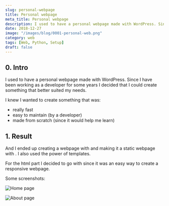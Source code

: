 ```yaml
---
slug: personal-webpage
title: Personal webpage
meta_title: Personal webpage
description: I used to have a personal webpage made with WordPress. Since I have been working as a developer for some years I decided that I could create something that better suited my needs.
date: 2018-12-27
image: "/images/blog/0001-personal-web.png"
category: web
tags: [Web, Python, Setup]
draft: false
---
```


## 0. Intro

I used to have a personal webpage made with WordPress. Since I have been working as a developer for some years I decided that I could create something that better suited my needs.

I knew I wanted to create something that was:

* really fast
* easy to maintain (by a developer)
* made from scratch (since it would help me learn)

## 1. Result

And I ended up creating a webpage with <FancyLink linkText="Flask" url="http://flask.pocoo.org/" company="flask"/> and making it a static webpage with <FancyLink linkText="Frozen flask" url="https://frozen-flask.readthedocs.io/" company="readthedocs"/>. I also used the power of <FancyLink linkText="Jinja2" url="http://jinja.pocoo.org/" company="jinja" dark="true"/> templates.

For the html part I decided to go with <FancyLink linkText="w3css" url="https://www.w3schools.com/"/> since it was an easy way to create a responsive webpage.

Some screenshots:

![Home page](../../images/posts/2018/0001-villoro_mockup_1.jpg)

![About page](../../images/posts/2018/0001-villoro_mockup_2.jpg)

